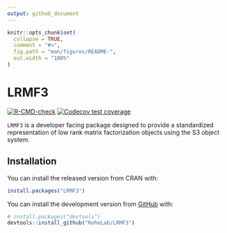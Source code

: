 ```yaml
---
output: github_document
---
```


<!-- README.md is generated from README.Rmd. Please edit that file -->

```r
knitr::opts_chunk$set(
  collapse = TRUE,
  comment = "#>",
  fig.path = "man/figures/README-",
  out.width = "100%"
)
```

# LRMF3

<!-- badges: start -->
[![R-CMD-check](https://github.com/RoheLab/LRMF3/workflows/R-CMD-check/badge.svg)](https://github.com/RoheLab/LRMF3/actions)
[![Codecov test coverage](https://codecov.io/gh/RoheLab/LRMF3/branch/main/graph/badge.svg)](https://app.codecov.io/gh/RoheLab/LRMF3?branch=main)
<!-- badges: end -->

`LRMF3` is a developer facing package designed to provide a standardized representation of low rank matrix factorization objects using the S3 object system.

## Installation

You can install the released version from CRAN with:

``` r
install.packages("LRMF3")
```


You can install the development version from [GitHub](https://github.com/) with:

``` r
# install.packages("devtools")
devtools::install_github("RoheLab/LRMF3")
```
